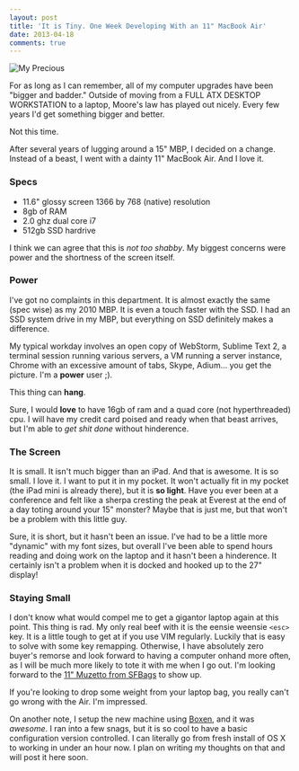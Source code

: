 ```yaml
---
layout: post
title: 'It is Tiny. One Week Developing With an 11" MacBook Air'
date: 2013-04-18
comments: true
---
```


![My Precious](/images/My-Precious.jpg)

For as long as I can remember, all of my computer upgrades have been "bigger and
badder." Outside of moving from a FULL ATX DESKTOP WORKSTATION to a laptop,
Moore's law has played out nicely. Every few years I'd get something bigger and
better.

Not this time.

After several years of lugging around a 15" MBP, I decided on a change. Instead
of a beast, I went with a dainty 11" MacBook Air. And I love it.

### Specs

- 11.6" glossy screen 1366 by 768 (native) resolution
- 8gb of RAM
- 2.0 ghz dual core i7
- 512gb SSD hardrive

I think we can agree that this is _not too shabby_. My biggest concerns were
power and the shortness of the screen itself.

### Power

I've got no complaints in this department. It is almost exactly the same (spec
wise) as my 2010 MBP. It is even a touch faster with the SSD. I had an SSD
system drive in my MBP, but everything on SSD definitely makes a difference.

My typical workday involves an open copy of WebStorm, Sublime Text 2, a terminal
session running various servers, a VM running a server instance, Chrome with an
excessive amount of tabs, Skype, Adium... you get the picture. I'm a **power**
user ;).

This thing can **hang**.

Sure, I would **love** to have 16gb of ram and a quad core (not hyperthreaded)
cpu. I will have my credit card poised and ready when that beast arrives, but
I'm able to _get shit done_ without hinderence.

### The Screen

It is small. It isn't much bigger than an iPad. And that is awesome. It is so
small. I love it. I want to put it in my pocket. It won't actually fit in my
pocket (the iPad mini is already there), but it is **so light**. Have you ever
been at a conference and felt like a sherpa cresting the peak at Everest at the
end of a day toting around your 15" monster? Maybe that is just me, but that
won't be a problem with this little guy.

Sure, it is short, but it hasn't been an issue. I've had to be a little more
"dynamic" with my font sizes, but overall I've been able to spend hours reading
and doing work on the laptop and it hasn't been a hinderence. It certainly isn't
a problem when it is docked and hooked up to the 27" display!

### Staying Small

I don't know what would compel me to get a gigantor laptop again at this point.
This thing is rad. My only real beef with it is the eensie weensie `<esc>` key. It
is a little tough to get at if you use VIM regularly. Luckily that is easy to
solve with some key remapping. Otherwise, I have absolutely zero buyer's remorse
and look forward to having a computer onhand more often, as I will be much more
likely to tote it with me when I go out. I'm looking forward to the [11" Muzetto
from SFBags](https://sfbags.com/products/muzetto/muzetto.php) to show up.

If you're looking to drop some weight from your laptop bag, you really can't go
wrong with the Air. I'm impressed.

On another note, I setup the new machine using
[Boxen](https://boxen.github.com/), and it was _awesome_. I ran into a few snags,
but it is so cool to have a basic configuration version controlled. I can
literally go from fresh install of OS X to working in under an hour now. I plan
on writing my thoughts on that and will post it here soon.
